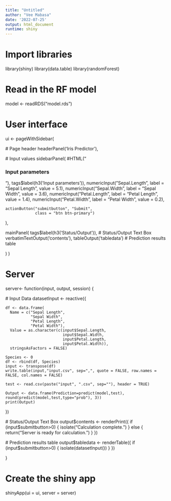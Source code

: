 ```yaml
---
title: "Untitled"
author: "Vee Mabasa"
date: '2022-07-25'
output: html_document
runtime: shiny
---
```


# Import libraries
library(shiny)
library(data.table)
library(randomForest)

# Read in the RF model
model <- readRDS("model.rds")


####################################
# User interface                   #
####################################

ui <- pageWithSidebar(
  
  # Page header
  headerPanel('Iris Predictor'),
  
  # Input values
  sidebarPanel(
    #HTML("<h3>Input parameters</h3>"),
    tags$label(h3('Input parameters')),
    numericInput("Sepal.Length", 
                 label = "Sepal Length", 
                 value = 5.1),
    numericInput("Sepal.Width", 
                 label = "Sepal Width", 
                 value = 3.6),
    numericInput("Petal.Length", 
                 label = "Petal Length", 
                 value = 1.4),
    numericInput("Petal.Width", 
                 label = "Petal Width", 
                 value = 0.2),
    
    actionButton("submitbutton", "Submit", 
                 class = "btn btn-primary")
  ),
  
  mainPanel(
    tags$label(h3('Status/Output')), # Status/Output Text Box
    verbatimTextOutput('contents'),
    tableOutput('tabledata') # Prediction results table
    
  )
)

####################################
# Server                           #
####################################


server<- function(input, output, session) {
  
  # Input Data
  datasetInput <- reactive({  
    
    df <- data.frame(
      Name = c("Sepal Length",
               "Sepal Width",
               "Petal Length",
               "Petal Width"),
      Value = as.character(c(input$Sepal.Length,
                             input$Sepal.Width,
                             input$Petal.Length,
                             input$Petal.Width)),
      stringsAsFactors = FALSE)
    
    Species <- 0
    df <- rbind(df, Species)
    input <- transpose(df)
    write.table(input,"input.csv", sep=",", quote = FALSE, row.names = FALSE, col.names = FALSE)
    
    test <- read.csv(paste("input", ".csv", sep=""), header = TRUE)
    
    Output <- data.frame(Prediction=predict(model,test), round(predict(model,test,type="prob"), 3))
    print(Output)
    
  })
  
  # Status/Output Text Box
  output$contents <- renderPrint({
    if (input$submitbutton>0) { 
      isolate("Calculation complete.") 
    } else {
      return("Server is ready for calculation.")
    }
  })
  
  # Prediction results table
  output$tabledata <- renderTable({
    if (input$submitbutton>0) { 
      isolate(datasetInput()) 
    } 
  })
  
}




####################################
# Create the shiny app             #
####################################
shinyApp(ui = ui, server = server)

